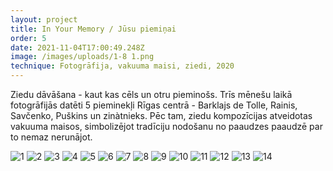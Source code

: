 ```yaml
---
layout: project
title: In Your Memory / Jūsu piemiņai
order: 5
date: 2021-11-04T17:00:49.248Z
image: /images/uploads/1-8 1.png
technique: Fotogrāfija, vakuuma maisi, ziedi, 2020
---
```


Ziedu dāvāšana - kaut kas cēls un otru pieminošs. Trīs mēnešu laikā fotogrāfijās
datēti 5 pieminekļi Rīgas centrā - Barklajs de Tolle, Rainis, Savčenko, Puškins un zinàtnieks. Pēc tam, ziedu kompozīcijas atveidotas vakuuma maisos, simbolizējot tradīciju nodošanu no paaudzes paaudzē par to nemaz nerunājot.

![1](/images/uploads/piemineklis_1.jpg)
![2](/images/uploads/piemineklis_2.jpg)
![3](/images/uploads/piemineklis_3_un_sakumlapa.jpg)
![4](/images/uploads/piemineklis_4.jpg)
![5](/images/uploads/piemineklis_5.jpg)
![6](/images/uploads/piemineklis_6.jpg)
![7](/images/uploads/piemineklis_7.jpg)
![8](/images/uploads/piemineklis_8.jpg)
![9](/images/uploads/piemineklis_9.jpg)
![10](/images/uploads/piemineklis_10.jpg)
![11](/images/uploads/piemineklis_11.jpg)
![12](/images/uploads/piemineklis_12.jpg)
![13](/images/uploads/piemineklis_13.jpg)
![14](/images/uploads/piemineklis_14.jpg)
